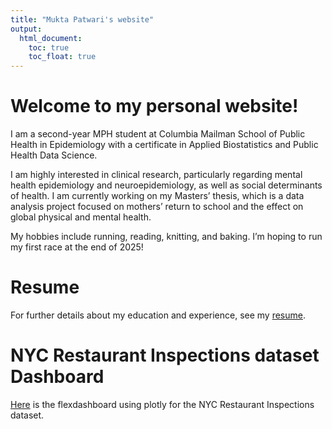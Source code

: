```yaml
---
title: "Mukta Patwari's website"
output: 
  html_document:
    toc: true
    toc_float: true
---
```


# Welcome to my personal website!
I am a second-year MPH student at Columbia Mailman School of Public Health in Epidemiology with a certificate in Applied Biostatistics and Public Health Data Science.

I am highly interested in clinical research, particularly regarding mental health epidemiology and neuroepidemiology, as well as social determinants of health. I am currently working on my Masters' thesis, which is a data analysis project focused on mothers' return to school and the effect on global physical and mental health.

My hobbies include running, reading, knitting, and baking. I'm hoping to run my first race at the end of 2025!

# Resume
For further details about my education and experience, see my [resume](resume.html).

# NYC Restaurant Inspections dataset Dashboard
[Here](dashboard.html) is the flexdashboard using plotly for the NYC Restaurant Inspections dataset.